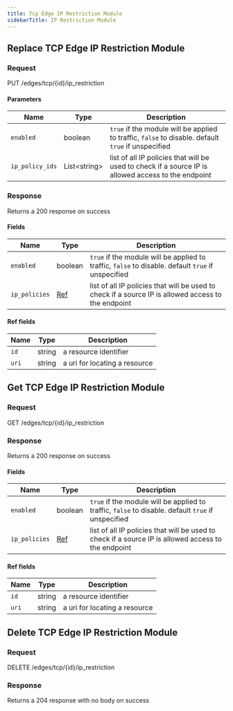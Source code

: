 ```yaml
---
title: Tcp Edge IP Restriction Module
sidebarTitle: IP Restriction Module
---
```




## Replace TCP Edge IP Restriction Module

### Request

PUT /edges/tcp/\{id\}/ip_restriction

<TCPEdgeIPRestrictionModuleReplaceRequest />

#### Parameters

| Name            | Type               | Description                                                                                         |
| --------------- | ------------------ | --------------------------------------------------------------------------------------------------- |
| `enabled`       | boolean            | `true` if the module will be applied to traffic, `false` to disable. default `true` if unspecified  |
| `ip_policy_ids` | List&lt;string&gt; | list of all IP policies that will be used to check if a source IP is allowed access to the endpoint |

### Response

Returns a 200 response on success

<TCPEdgeIPRestrictionModuleReplaceResponse />

#### Fields

| Name          | Type               | Description                                                                                         |
| ------------- | ------------------ | --------------------------------------------------------------------------------------------------- |
| `enabled`     | boolean            | `true` if the module will be applied to traffic, `false` to disable. default `true` if unspecified  |
| `ip_policies` | [Ref](#ref-fields) | list of all IP policies that will be used to check if a source IP is allowed access to the endpoint |

#### Ref fields

| Name  | Type   | Description                   |
| ----- | ------ | ----------------------------- |
| `id`  | string | a resource identifier         |
| `uri` | string | a uri for locating a resource |

## Get TCP Edge IP Restriction Module

### Request

GET /edges/tcp/\{id\}/ip_restriction

<TCPEdgeIPRestrictionModuleGetRequest />

### Response

Returns a 200 response on success

<TCPEdgeIPRestrictionModuleGetResponse />

#### Fields

| Name          | Type               | Description                                                                                         |
| ------------- | ------------------ | --------------------------------------------------------------------------------------------------- |
| `enabled`     | boolean            | `true` if the module will be applied to traffic, `false` to disable. default `true` if unspecified  |
| `ip_policies` | [Ref](#ref-fields) | list of all IP policies that will be used to check if a source IP is allowed access to the endpoint |

#### Ref fields

| Name  | Type   | Description                   |
| ----- | ------ | ----------------------------- |
| `id`  | string | a resource identifier         |
| `uri` | string | a uri for locating a resource |

## Delete TCP Edge IP Restriction Module

### Request

DELETE /edges/tcp/\{id\}/ip_restriction

<TCPEdgeIPRestrictionModuleDeleteRequest />

### Response

Returns a 204 response with no body on success
